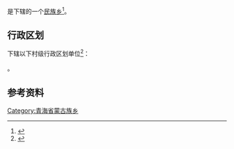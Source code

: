 {{中国乡级行政区|63/22/23/201/000}}

'''{{PAGENAMEBASE}}'''是{{PRC admin/fullname|63/22/23/201/000|3}}下辖的一个[[民族乡|民族乡]]<ref>{{PRC admin/ref sgc|{{PRC admin/parent|63/22/23/201/000}}}}</ref>。

== 行政区划 ==
{{PAGENAMEBASE}}下辖以下村级行政区划单位<ref>{{PRC admin/ref sgc|63/22/23/201/000}}</ref>：

{{PRC admin/children|63/22/23/201/000}}。

== 参考资料 ==
{{reflist}}

{{青海行政区划小作品}}
{{PRC admin/navcat|63/22/23/201/000}}
[[Category:青海省蒙古族乡|Category:青海省蒙古族乡]]